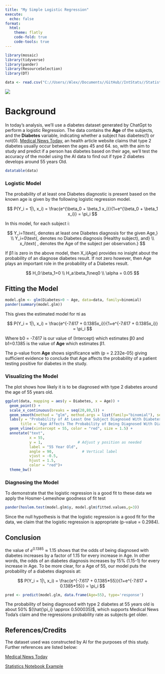 ```yaml
---
title: "My Simple Logistic Regression"
execute:
  echo: false
format:
  html:
    theme: flatly
    code-fold: true  
    code-tools: true
---
```


```{=html}
<!-- Find some data of interest to you that can be analyzed with a logistic regression. Complete your Logistic Regression Analysis using this file. 

Hint, run the command 

> data() 

in your Console to see available datasets in R that you could use for this Analysis. You are also welcome to collect data yourself, or find other available datasets online for this Analysis. Just be careful to not use anyone else's "analysis" for this Analysis. Also, no conducting surveys unless you have IRB approval to do so. -->
```

```r
library(mosaic)
library(tidyverse)
library(pander)
library(ResourceSelection) 
library(DT)

data <- read.csv("C://Users//Alex//Documents//GitHub//IntStats//Statistics-Notebook-master//Analyses//Logistic Regression//diabetes_60_entries.csv")
```

![](images/clipboard-4202360759.png)

# Background

In today's analysis, we'll use a diabetes dataset generated by ChatGpt to perform a logistic Regression. The data contains the **Age** of the subjects, and the **Diabetes** variable, indicating whether a subject has diabetes(1) or not(0). [Medical News Today](https://www.medicalnewstoday.com/articles/317375), an health article website claims that type 2 diabetes usually occur between the ages 45 and 64. so, with the aim to study and predict if a person has diabetes based on their age, we'll test the accuracy of the model using the AI data to find out if type 2 diabetes develops around 55 years Old.

```r
datatable(data)
```

### Logistic Model

The probability of at least one Diabetes diagnostic is present based on the known age is given by the following logistic regression model.

$$
P(Y_i = 1|\, x_i) = \frac{e^{\beta_0 + \beta_1 x_i}}{1+e^{\beta_0 + \beta_1 x_i}} = \pi_i
$$


In this model, for each subject i:

$$
Y_i=1\text{, denotes at least one Diabetes diagnosis for the given Age,}  \\
Y_i=0\text{, denotes no Diabetes diagnosis (Healthy subject),  and} \\
x_i\text{ , denotes the Age of the subject per observation.}
$$

If β1 is zero in the above model, then X_i(Age) provides no insight about the probability of an diagnose diabetes result. If not zero however, then Age plays an important role in the probability of a Diabetes result.

$$
H_0:\beta_1=0 \\
H_a:\beta_1\neq0 \\
\alpha = 0.05
$$

## Fitting the Model

```r
model.glm <- glm(Diabetes>0 ~ Age, data=data, family=binomial)
pander(summary(model.glm))
```

This gives the estimated model for πi as

$$
  P(Y_i = 1|\, x_i) = \frac{e^{-7.617 + 0.1385x_i}}{1+e^{-7.617 + 0.1385x_i}} = \pi_i
$$ 

Where b0 = -7.617 is our value of (Intercept) which estimates β0 and b1=0.1385 is the value of __Age__ which estimates β1.

The p-value from __Age__ shows significance with (p = 2.232e-05) giving sufficient evidence to conclude that Age affects the probability of a patient testing positive for diabetes in the study.

### Visualizing the Model

The plot shows how likely it is to be diagnosed with type 2 diabetes around the age of 55 years old.

```r
ggplot(data, mapping = aes(y = Diabetes, x = Age)) + 
  geom_point() +
  scale_x_continuous(breaks = seq(20,80,5)) +
  geom_smooth(method = "glm", method.args = list(family="binomial"), se=FALSE) +
  labs(y = "Probability of At Least One Subject Diagnosed With Diabetes",
       title = "Age Affects The Probability of Being Diagnosed With Diabetes") +
  geom_vline(xintercept = 55, color = "red", size = 1.5) +
  annotate("text",
           x = 55,
           y = 1,                # Adjust y position as needed
           label = "55 Year Old",
           angle = 90,             # Vertical label
           vjust = -0.5,
           hjust = 1.5,
           color = "red")+
  theme_bw()
```

### Diagnosing the Model

To demonstrate that the logistic regression is a good fit to these data we apply the Hosmer-Lemeshow goodness of fit test

```r
pander(hoslem.test(model.glm$y, model.glm$fitted.values,g=3))
```

Since the null hypothesis is that the logistic regression is a good fit for the data, we claim that the logistic regression is appropriate (p-value = 0.2984).

## Conclusion

the value of $e^{0.1385} \approx 1.15$ shows that the odds of being diagnosed with diabetes increases by a factor of 1.15 for every increase in Age. In other words, the odds of an diabetes diagnosis increases by 15% (1.15-1) for every increase in Age. To be more clear, for a Age of 55, our model puts the probability of a diabetes diagnosis at: 




$$
  P(Y_i = 1|\, x_i) = \frac{e^{-7.617 + 0.1385*55}}{1+e^{-7.617 + 0.1385*55}} = \pi_i
$$
```r
pred <- predict(model.glm, data.frame(Age=55), type='response')
```

The probability of being diagnosed with type 2 diabetes at 55 years old is about 50% $(\hat{\pi_i} \approx 0.500035)$, which supports Medical News Toda's claim and the regressions probability rate as subjects get older.

## References/Credits

The dataset used was constructed by AI for the purposes of this study. Further references are listed below:

[Medical News Today](https://www.medicalnewstoday.com/articles/317375)

[Statistics Notebook Example](file:///C:/Users/Alex/Documents/GitHub/IntStats/Statistics-Notebook-master/Analyses/Logistic%20Regression/Examples/challengerLogisticReg.html#)
